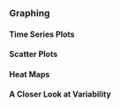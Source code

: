 ### Graphing

#### Time Series Plots


#### Scatter Plots


#### Heat Maps


#### A Closer Look at Variability
